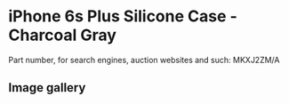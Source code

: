 
# iPhone 6s Plus Silicone Case - Charcoal Gray

Part number, for search engines, auction websites and such: MKXJ2ZM/A

## Image gallery

<div style={{ width: '100%', maxWidth: '768px' }}>
<GalleryComponent
    images={[
      {
        original: "/everysource/MKXJ2.webp",
        thumbnail: "/everypreview/MKXJ2.webp",
      },
      {
        original: "/everysource/MKXJ2_AV1_GOLD.webp",
        thumbnail: "/everypreview/MKXJ2_AV1_GOLD.webp",
      },
      {
        original: "/everysource/MKXJ2_AV1_SILVER.webp",
        thumbnail: "/everypreview/MKXJ2_AV1_SILVER.webp",
      },
      {
        original: "/everysource/MKXJ2_AV1_SPACE_GRAY.webp",
        thumbnail: "/everypreview/MKXJ2_AV1_SPACE_GRAY.webp",
      }
    ]}
  />
</div>